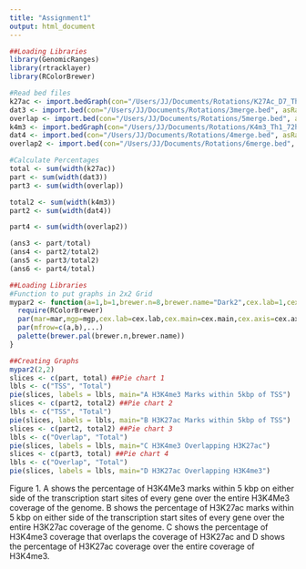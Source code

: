 ```yaml
---
title: "Assignment1"
output: html_document
---
```



```r
##Loading Libraries
library(GenomicRanges)
library(rtracklayer)
library(RColorBrewer)
```

```r
#Read bed files
k27ac <- import.bedGraph(con="/Users/JJ/Documents/Rotations/K27Ac_D7_Th1-W200-G200-E200-island.bedgraph", asRangedData=FALSE)
dat3 <- import.bed(con="/Users/JJ/Documents/Rotations/3merge.bed", asRangedData=FALSE)
overlap <- import.bed(con="/Users/JJ/Documents/Rotations/5merge.bed", asRangedData=FALSE)
k4m3 <- import.bedGraph(con="/Users/JJ/Documents/Rotations/K4m3_Th1_72h-W200-G200-E200-island.bedgraph", asRangedData=FALSE)
dat4 <- import.bed(con="/Users/JJ/Documents/Rotations/4merge.bed", asRangedData=FALSE)
overlap2 <- import.bed(con="/Users/JJ/Documents/Rotations/6merge.bed", asRangedData=FALSE)
```

```r
#Calculate Percentages
total <- sum(width(k27ac))
part <- sum(width(dat3))
part3 <- sum(width(overlap))

total2 <- sum(width(k4m3))
part2 <- sum(width(dat4))

part4 <- sum(width(overlap2))

(ans3 <- part/total)
(ans4 <- part2/total2)
(ans5 <- part3/total2)
(ans6 <- part4/total)
```

```r
##Loading Libraries
#Function to put graphs in 2x2 Grid
mypar2 <- function(a=1,b=1,brewer.n=8,brewer.name="Dark2",cex.lab=1,cex.main=1.2,cex.axis=1,mar=c(2.5,2.5,1.6,1.1),mgp=c(1.5,.5,0),...){
  require(RColorBrewer)
  par(mar=mar,mgp=mgp,cex.lab=cex.lab,cex.main=cex.main,cex.axis=cex.axis)
  par(mfrow=c(a,b),...)
  palette(brewer.pal(brewer.n,brewer.name))
}
```

```r
##Creating Graphs
mypar2(2,2)
slices <- c(part, total) ##Pie chart 1
lbls <- c("TSS", "Total")
pie(slices, labels = lbls, main="A H3K4me3 Marks within 5kbp of TSS")
slices <- c(part2, total2) ##Pie chart 2
lbls <- c("TSS", "Total")
pie(slices, labels = lbls, main="B H3K27ac Marks within 5kbp of TSS")
slices <- c(part2, total2) ##Pie chart 3
lbls <- c("Overlap", "Total")
pie(slices, labels = lbls, main="C H3K4me3 Overlapping H3K27ac")
slices <- c(part3, total) ##Pie chart 4
lbls <- c("Overlap", "Total")
pie(slices, labels = lbls, main="D H3K27ac Overlapping H3K4me3")
```

Figure 1. A shows the percentage of H3K4Me3 marks within 5 kbp on either side of the transcription start sites of every gene over the entire H3K4Me3 coverage of the genome. B shows the percentage of H3K27ac marks within 5 kbp on either side of the transcription start sites of every gene over the entire H3K27ac coverage of the genome. C shows the percentage of H3K4me3 coverage that overlaps the coverage of H3K27ac and D shows the percentage of H3K27ac coverage over the entire coverage of H3K4me3.

